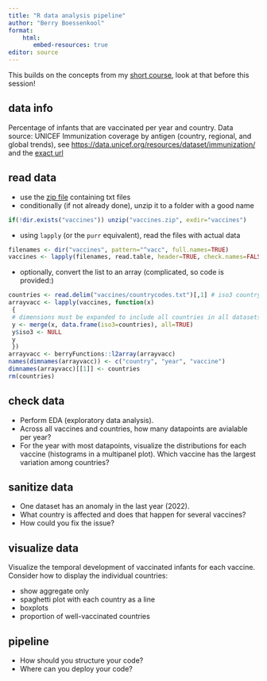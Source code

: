 ```yaml
---
title: "R data analysis pipeline"
author: "Berry Boessenkool"
format:
    html: 
       embed-resources: true
editor: source
---
```


This builds on the concepts from my [short course](https://github.com/brry/hour), look at that before this session!

## data info

Percentage of infants that are vaccinated per year and country. Data source: UNICEF Immunization coverage by antigen (country, regional, and global trends), see <https://data.unicef.org/resources/dataset/immunization/> and the [exact url](https://data.unicef.org/resources/data_explorer/unicef_f/?ag=UNICEF&df=GLOBAL_DATAFLOW&ver=1.0&dq=.IM_BCG+IMMUNISATION+IM_DTP1+IM_DTP3+IM_HEPB3+IM_HEPBB+IM_HIB3+IM_IPV1+IM_MCV1+IM_MCV2+IM_PCV3+IM_POL3+IM_RCV1+IM_ROTAC+IM_YFV..&startPeriod=2010&endPeriod=2020&lastnobservations=1)

## read data

-   use the [zip file](vaccines.zip) containing txt files
-   conditionally (if not already done), unzip it to a folder with a good name
```r
if(!dir.exists("vaccines")) unzip("vaccines.zip", exdir="vaccines")
```

-   using `lapply` (or the `purr` equivalent), read the files with actual data
```r
filenames <- dir("vaccines", pattern="^vacc", full.names=TRUE)
vaccines <- lapply(filenames, read.table, header=TRUE, check.names=FALSE)
```

-   optionally, convert the list to an array (complicated, so code is provided:)

```r
countries <- read.delim("vaccines/countrycodes.txt")[,1] # iso3 countrycodes
arrayvacc <- lapply(vaccines, function(x) 
 {
 # dimensions must be expanded to include all countries in all datasets:
 y <- merge(x, data.frame(iso3=countries), all=TRUE)
 y$iso3 <- NULL
 y
 })
arrayvacc <- berryFunctions::l2array(arrayvacc)
names(dimnames(arrayvacc)) <- c("country", "year", "vaccine")
dimnames(arrayvacc)[[1]] <- countries
rm(countries)
```

## check data

-   Perform EDA (exploratory data analysis).
-   Across all vaccines and countries, how many datapoints are avialable per year?
-   For the year with most datapoints, visualize the distributions for each vaccine (histograms in a multipanel plot). Which vaccine has the largest variation among countries?

## sanitize data

-   One dataset has an anomaly in the last year (2022).
-   What country is affected and does that happen for several vaccines?
-   How could you fix the issue?

## visualize data

Visualize the temporal development of vaccinated infants for each vaccine. Consider how to display the individual countries:

-   show aggregate only
-   spaghetti plot with each country as a line
-   boxplots
-   proportion of well-vaccinated countries

## pipeline

-   How should you structure your code?
-   Where can you deploy your code?
